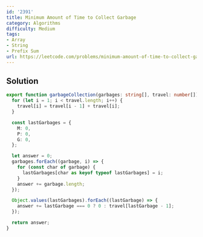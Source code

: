 ```yaml
---
id: '2391'
title: Minimum Amount of Time to Collect Garbage
category: Algorithms
difficulty: Medium
tags:
- Array
- String
- Prefix Sum
url: https://leetcode.com/problems/minimum-amount-of-time-to-collect-garbage
---
```


## Solution

```typescript filename="solution.ts" copy
export function garbageCollection(garbages: string[], travel: number[]): number {
  for (let i = 1; i < travel.length; i++) {
    travel[i] = travel[i - 1] + travel[i];
  }

  const lastGarbages = {
    M: 0,
    P: 0,
    G: 0,
  };

  let answer = 0;
  garbages.forEach((garbage, i) => {
    for (const char of garbage) {
      lastGarbages[char as keyof typeof lastGarbages] = i;
    }
    answer += garbage.length;
  });

  Object.values(lastGarbages).forEach((lastGarbage) => {
    answer += lastGarbage === 0 ? 0 : travel[lastGarbage - 1];
  });

  return answer;
}
```

